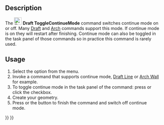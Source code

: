<languages/>

{{Docnav
|
|
|[[Draft_Workbench|Draft]]
|IconL=
|IconR=
|IconC=Workbench_Draft.svg
}}

{{VeryImportantMessage|THIS COMMAND IS OBSOLETE<br>
It is not available in {{VersionPlus|0.22}}. Use the {{MenuCommand|Continue}} checkbox in the task panel of commands that support this mode instead.}}

<div class="mw-translate-fuzzy">
{{GuiCommand/ru
|Name=Draft ToggleContinueMode
|Name/ru=Draft ToggleContinueMode
|MenuLocation=Черчение -> Утилиты -> Переключить режим продолжения
|Workbenches=[[Draft_Workbench/ru|Draft]], [[Arch_Workbench/ru|Arch]]
}}
</div>

==Description== 

The [[Image:Draft_ToggleContinueMode.svg|24px]] '''Draft ToggleContinueMode''' command switches continue mode on or off. Many [[Draft_Workbench|Draft]] and [[Arch_Workbench|Arch]] commands support this mode. If continue mode is on they will restart after finishing. Continue mode can also be toggled in the task panel of those commands so in practice this command is rarely used.

==Usage== 

# Select the {{MenuCommand|Utilities → [[Image:Draft_ToggleContinueMode.svg|16px]] Toggle continue mode}} option from the menu.
# Invoke a command that supports continue mode, [[Draft_Line|Draft Line]] or [[Arch_Wall|Arch Wall]] for example.
# To toggle continue mode in the task panel of the command: press {{KEY|T}} or click the {{MenuCommand|Continue}} checkbox.
# Create your geometry.
# Press {{KEY|Esc}} or the {{Button|Close}} button to finish the command and switch off continue mode.


{{Docnav
|
|
|[[Draft_Workbench|Draft]]
|IconL=
|IconR=
|IconC=Workbench_Draft.svg
}}

{{Draft Tools navi{{#translation:}}}}
{{Userdocnavi{{#translation:}}}}